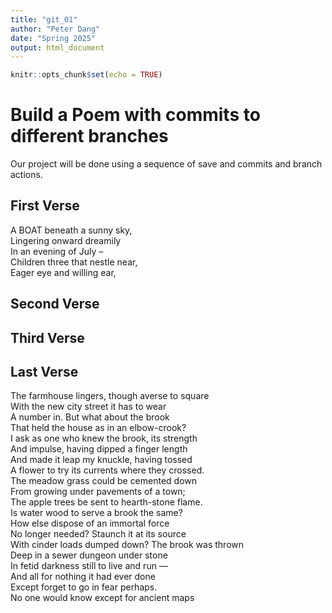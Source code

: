 ```yaml
---
title: "git_01"
author: "Peter Dang"
date: "Spring 2025"
output: html_document
---
```


```r
knitr::opts_chunk$set(echo = TRUE)
```
# Build a Poem with commits to different branches
Our project will be done using a sequence of save and commits and branch actions.
<!-- Do not modify or change any text in "!--" bracketed areas such as this --- these are instructions to
you, if you change any of this the git program will notice it and compromise your git merging strategy !-->

## First Verse 
<!--Put the first five lines of a poem by Lewis Carrol in this section!-->
A BOAT beneath a sunny sky,    
Lingering onward dreamily    
In an evening of July --    
Children three that nestle near,    
Eager eye and willing ear,    

## Second Verse
<!--Put the first five lines of a poem by Robert Frost here!-->

## Third Verse
<!--Put the first two verses of The Walrus and the Carpenter here!-->

## Last Verse
<!--Put a short poem you created using chatGPT of 20 to 30 lines,here!-->
The farmhouse lingers, though averse to square    
With the new city street it has to wear    
A number in. But what about the brook    
That held the house as in an elbow-crook?    
I ask as one who knew the brook, its strength    
And impulse, having dipped a finger length    
And made it leap my knuckle, having tossed    
A flower to try its currents where they crossed.    
The meadow grass could be cemented down    
From growing under pavements of a town;    
The apple trees be sent to hearth-stone flame.    
Is water wood to serve a brook the same?    
How else dispose of an immortal force    
No longer needed? Staunch it at its source    
With cinder loads dumped down? The brook was thrown    
Deep in a sewer dungeon under stone    
In fetid darkness still to live and run —    
And all for nothing it had ever done       
Except forget to go in fear perhaps.    
No one would know except for ancient maps    
